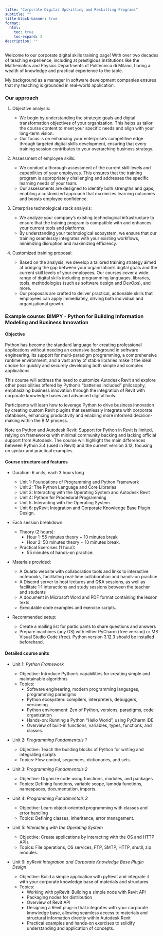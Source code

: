 ```yaml
---
title: "Corporate Digital Upskilling and Reskilling Programs"
subtitle: ""
title-block-banner: true
format:
  html:
    toc: true
    toc-expand: 3
description: ""
---
```


Welcome to our corporate digital skills training page! With over two decades of teaching experience, including at prestigious institutions like the Mathematics and Physics Departments of Politecnico di Milano, I bring a wealth of knowledge and practical experience to the table. 

My background as a manager in software development companies ensures that my teaching is grounded in real-world application.

### Our approach

1. Objective analysis:

   - We begin by understanding the strategic goals and digital transformation objectives of your organization. This helps us tailor the course content to meet your specific needs and align with your long-term vision.
   - Our focus is on enhancing your enterprise's competitive edge through targeted digital skills development, ensuring that every training session contributes to your overarching business strategy.

2. Assessment of employee skills:

   - We conduct a thorough assessment of the current skill levels and capabilities of your employees. This ensures that the training program is appropriately challenging and addresses the specific learning needs of your team.
   - Our assessments are designed to identify both strengths and gaps, enabling a customized approach that maximizes learning outcomes and boosts employee confidence.

3. Enterprise technological stack analysis:

   - We analyze your company's existing technological infrastructure to ensure that the training program is compatible with and enhances your current tools and platforms.
   - By understanding your technological ecosystem, we ensure that our training seamlessly integrates with your existing workflows, minimizing disruption and maximizing efficiency.

4. Customized training proposal:

   - Based on the analysis, we develop a tailored training strategy aimed at bridging the gap between your organization's digital goals and the current skill levels of your employees. Our courses cover a wide range of digital skills including programming languages, libraries, tools, methodologies (such as software design and DevOps), and more.
   - Our proposals are crafted to deliver practical, actionable skills that employees can apply immediately, driving both individual and organizational growth.

### Example course: BIMPY - Python for Building Information Modeling and Business Innovation

#### Objective

Python has become the standard language for creating professional applications without needing an extensive background in software engineering. Its support for multi-paradigm programming, a comprehensive runtime environment, and a vast array of stable libraries make it the ideal choice for quickly and securely developing both simple and complex applications.

This course will address the need to customize Autodesk Revit and explore other possibilities offered by Python's "batteries included" philosophy, emphasizing business innovation through the integration of Revit with corporate knowledge bases and advanced digital tools.

Participants will learn how to leverage Python to drive business innovation by creating custom Revit plugins that seamlessly integrate with corporate databases, enhancing productivity and enabling more informed decision-making within the BIM process.

Note on Python and Autodesk Revit: Support for Python in Revit is limited, relying on frameworks with minimal community backing and lacking official support from Autodesk. The course will highlight the main differences between Python 3.4 (used in Revit) and the current version 3.12, focusing on syntax and practical examples.

#### Course structure and features

- Duration: 6 units, each 3 hours long

  - Unit 1: Foundations of Programming and Python Framework
  - Unit 2: The Python Language and Core Libraries
  - Unit 3: Interacting with the Operating System and Autodesk Revit
  - Unit 4: Python for Procedural Programming
  - Unit 5: Interacting with the Operating System
  - Unit 6: pyRevit Integration and Corporate Knowledge Base Plugin Design.

- Each session breakdown:

  - Theory (2 hours):
    - Hour 1: 55 minutes theory + 10 minutes break
    - Hour 2: 50 minutes theory + 10 minutes break.
  - Practical Exercises (1 hour):
    - 55 minutes of hands-on practice.

- Materials provided:

  - A Quarto website with collaboration tools and links to interactive notebooks, facilitating real-time collaboration and hands-on practice
  - A Discord server to host lectures and Q&A sessions, as well as facilitate 1:1 interactions and study sessions between the teacher and students
  - A document in Microsoft Word and PDF format containing the lesson texts
  - Executable code examples and exercise scripts.

- Recommended setup:

  - Create a mailing list for participants to share questions and answers
  - Prepare machines (any OS) with either PyCharm (free version) or MS Visual Studio Code (free). Python version 3.12.3 should be installed beforehand.

#### Detailed course units

- Unit 1: _Python Framework_

  - Objective: Introduce Python's capabilities for creating simple and maintainable algorithms
  - Topics:
    - Software engineering, modern programming languages, programming paradigms
    - Python ecosystem: compilers, interpreters, debuggers, versioning
    - Python environment: Zen of Python, versions, paradigms, code organization
    - Hands-on: Running a Python "Hello World", using PyCharm IDE
    - Overview of built-in functions, variables, types, functions, and classes.

- Unit 2: _Programming Fundamentals 1_

  - Objective: Teach the building blocks of Python for writing and integrating scripts
  - Topics: Flow control, sequences, dictionaries, and sets.

- Unit 3: _Programming Fundamentals 2_

  - Objective: Organize code using functions, modules, and packages
  - Topics: Defining functions, variable scope, lambda functions, namespaces, documentation, imports.

- Unit 4: _Programming Fundamentals 3_

  - Objective: Learn object-oriented programming with classes and error handling
  - Topics: Defining classes, inheritance, error management.

- Unit 5: _Interacting with the Operating System_

  - Objective: Create applications by interacting with the OS and HTTP APIs
  - Topics: File operations, OS services, FTP, SMTP, HTTP, shutil, zip modules.

- Unit 6: _pyRevit Integration and Corporate Knowledge Base Plugin Design_

  - Objective: Build a simple application with pyRevit and integrate it with your corporate knowledge base of materials and structures
  - Topics:
    - Working with pyRevit: Building a simple node with Revit API
    - Packaging nodes for distribution
    - Overview of Revit API
    - Designing a Revit plug-in that integrates with your corporate knowledge base, allowing seamless access to materials and structural information directly within Autodesk Revit
    - Practical examples and hands-on exercises to solidify understanding and application of concepts.


